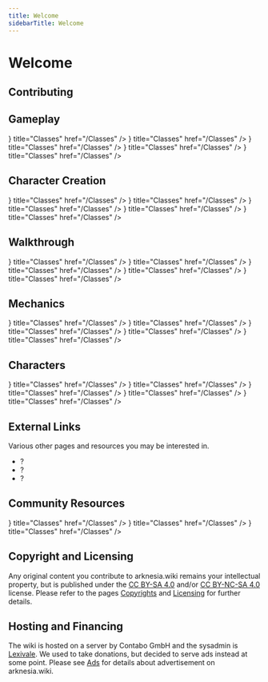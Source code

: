 ```yaml
---
title: Welcome
sidebarTitle: Welcome
---
```



# Welcome

## Contributing

## Gameplay

<Cards>
  <Cards.Card icon={<Shield />} title="Classes" href="/Classes" />
  <Cards.Card icon={<Shield />} title="Classes" href="/Classes" />
  <Cards.Card icon={<Shield />} title="Classes" href="/Classes" />
  <Cards.Card icon={<Shield />} title="Classes" href="/Classes" />
  <Cards.Card icon={<Shield />} title="Classes" href="/Classes" />
</Cards>

## Character Creation

<Cards>
  <Cards.Card icon={<Shield />} title="Classes" href="/Classes" />
  <Cards.Card icon={<Shield />} title="Classes" href="/Classes" />
  <Cards.Card icon={<Shield />} title="Classes" href="/Classes" />
  <Cards.Card icon={<Shield />} title="Classes" href="/Classes" />
  <Cards.Card icon={<Shield />} title="Classes" href="/Classes" />
</Cards>

## Walkthrough

<Cards>
  <Cards.Card icon={<Shield />} title="Classes" href="/Classes" />
  <Cards.Card icon={<Shield />} title="Classes" href="/Classes" />
  <Cards.Card icon={<Shield />} title="Classes" href="/Classes" />
  <Cards.Card icon={<Shield />} title="Classes" href="/Classes" />
  <Cards.Card icon={<Shield />} title="Classes" href="/Classes" />
</Cards>

## Mechanics

<Cards>
  <Cards.Card icon={<Shield />} title="Classes" href="/Classes" />
  <Cards.Card icon={<Shield />} title="Classes" href="/Classes" />
  <Cards.Card icon={<Shield />} title="Classes" href="/Classes" />
  <Cards.Card icon={<Shield />} title="Classes" href="/Classes" />
  <Cards.Card icon={<Shield />} title="Classes" href="/Classes" />
</Cards>

## Characters

<Cards>
  <Cards.Card icon={<Shield />} title="Classes" href="/Classes" />
  <Cards.Card icon={<Shield />} title="Classes" href="/Classes" />
  <Cards.Card icon={<Shield />} title="Classes" href="/Classes" />
  <Cards.Card icon={<Shield />} title="Classes" href="/Classes" />
  <Cards.Card icon={<Shield />} title="Classes" href="/Classes" />
</Cards>

## External Links

Various other pages and resources you may be interested in.

- ?
- ?
- ?

## Community Resources

<Cards>
  <Cards.Card icon={<Shield />} title="Classes" href="/Classes" />
  <Cards.Card icon={<Shield />} title="Classes" href="/Classes" />
  <Cards.Card icon={<Shield />} title="Classes" href="/Classes" />
</Cards>

## Copyright and Licensing

Any original content you contribute to arknesia.wiki remains your intellectual property, but is published under the [CC BY-SA 4.0](https://creativecommons.org/licenses/by-sa/4.0/) and/or [CC BY-NC-SA 4.0](https://creativecommons.org/licenses/by-nc-sa/4.0/) license. Please refer to the pages [Copyrights](/Copyrights) and [Licensing](/Licensing) for further details.

## Hosting and Financing

The wiki is hosted on a server by Contabo GmbH and the sysadmin is [Lexivale](https://arknesia.com/profile/Lexivale/). We used to take donations, but decided to serve ads instead at some point. Please see [Ads](/Ads) for details about advertisement on arknesia.wiki.

